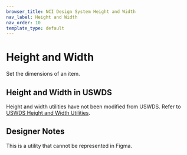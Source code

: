 ```yaml
---
browser_title: NCI Design System Height and Width
nav_label: Height and Width
nav_order: 10
template_type: default
---
```


# Height and Width

Set the dimensions of an item.

## Height and Width in USWDS

Height and width utilities have not been modified from USWDS. Refer to [USWDS Height and Width Utilities](https://designsystem.digital.gov/utilities/height-and-width/).

## Designer Notes

This is a utility that cannot be represented in Figma.
